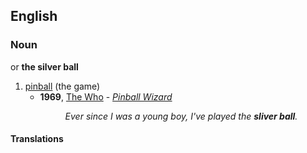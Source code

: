 ==English==

===Noun===
{{en-noun|-}} or '''the silver ball'''

# [[pinball]] (the game)
#*'''1969''', [[w:The Who|The Who]] - ''[[w:Pinball Wizard|Pinball Wizard]]''
#*:''Ever since I was a young boy, I've played the '''sliver ball'''.''

====Translations====
{{trans-see|pinball}}